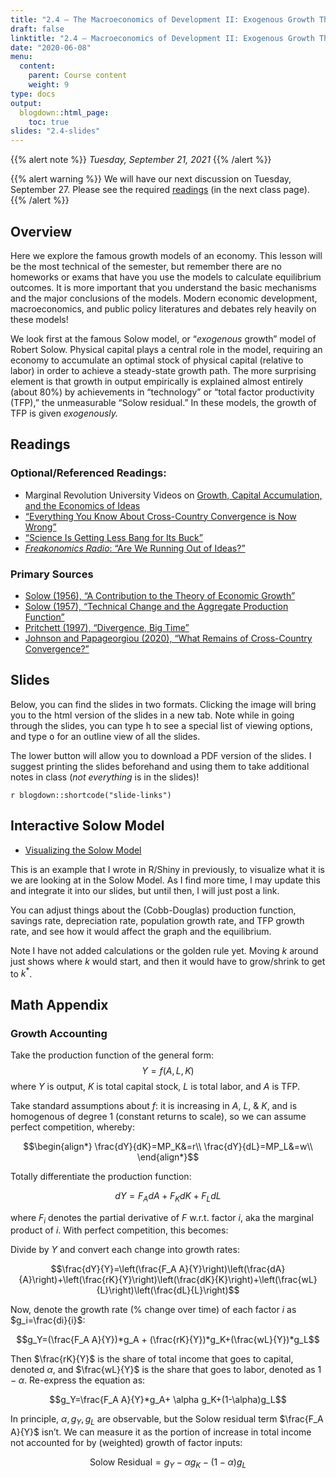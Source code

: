```yaml
---
title: "2.4 — The Macroeconomics of Development II: Exogenous Growth Theory — Class Content"
draft: false
linktitle: "2.4 — Macroeconomics of Development II: Exogenous Growth Theory"
date: "2020-06-08"
menu:
  content:
    parent: Course content
    weight: 9
type: docs
output:
  blogdown::html_page:
    toc: true
slides: "2.4-slides"
---
```


{{% alert note %}}
*Tuesday, September 21, 2021*
{{% /alert %}}

{{% alert warning %}}
We will have our next discussion on Tuesday, September 27. Please see the required  [readings](/content/2.5-content) (in the next class page).
{{% /alert %}}

## <i class="fas fa-info-circle fa-lg"></i> Overview

Here we explore the famous growth models of an economy. This lesson will be the most technical of the semester, but remember there are no homeworks or exams that have you use the models to calculate equilibrium outcomes. It is more important that you understand the basic mechanisms and the major conclusions of the models. Modern economic development, macroeconomics, and public policy literatures and debates rely heavily on these models!

We look first at the famous Solow model, or "*exogenous* growth" model of Robert Solow. Physical capital plays a central role in the model, requiring an economy to accumulate an optimal stock of physical capital (relative to labor) in order to achieve a steady-state growth path. The more surprising element is that growth in output empirically is explained almost entirely (about 80%) by achievements in "technology" or "total factor productivity (TFP)," the unmeasurable "Solow residual." In these models, the growth of TFP is given *exogenously.*

## <i class="fas fa-book-reader fa-lg"></i> Readings

### Optional/Referenced Readings:

- <i class="fab fa-youtube"></i> Marginal Revolution University Videos on [Growth, Capital Accumulation, and the Economics of Ideas](https://mru.org/courses/principles-economics-macroeconomics/solow-model-economic-growth)
- [<i class="fas fa-external-link-square-alt"></i> "Everything You Know About Cross-Country Convergence is Now Wrong"](https://www.cgdev.org/blog/everything-you-know-about-cross-country-convergence-now-wrong)
- [<i class="fas fa-external-link-square-alt"></i> "Science Is Getting Less Bang for Its Buck"](https://www.theatlantic.com/science/archive/2018/11/diminishing-returns-science/575665/)
- [<i class="fas fa-podcast"></i> *Freakonomics Radio*: "Are We Running Out of Ideas?"](http://freakonomics.com/podcast/no-new-ideas/)

### Primary Sources

- [<i class="fas fa-file-pdf"></i> Solow (1956), "A Contribution to the Theory of Economic Growth"](/readings/Solow-1956)
- [<i class="fas fa-file-pdf"></i> Solow (1957), "Technical Change and the Aggregate Production Function"](/readings/Solow-1957)
- [<i class="fas fa-file-pdf"></i> Pritchett (1997), "Divergence, Big Time"](/readings/Pritchett-1997.pdf)
- [<i class="fas fa-file-pdf"></i> Johnson and Papageorgiou (2020), "What Remains of Cross-Country Convergence?"](/readings/Johnson-Papageorgiou-2020.pdf)



## <i class="fas fa-chalkboard-teacher"></i> Slides

Below, you can find the slides in two formats. Clicking the image will bring you to the html version of the slides in a new tab. Note while in going through the slides, you can type <kbd>h</kbd> to see a special list of viewing options, and type <kbd>o</kbd> for an outline view of all the slides.

The lower button will allow you to download a PDF version of the slides. I suggest printing the slides beforehand and using them to take additional notes in class (*not everything* is in the slides)!

`r blogdown::shortcode("slide-links")`

## Interactive Solow Model

- [Visualizing the Solow Model](https://ryansafner.shinyapps.io/Solow/)

This is an example that I wrote in R/Shiny in previously, to visualize what it is we are looking at in the Solow Model. As I find more time, I may update this and integrate it into our slides, but until then, I will just post a link. 

You can adjust things about the (Cobb-Douglas) production function, savings rate, depreciation rate, population growth rate, and TFP growth rate, and see how it would affect the graph and the equilibrium. 

Note I have not added calculations or the golden rule yet. Moving $k$ around just shows where $k$ would start, and then it would have to grow/shrink to get to $k^*$. 

## Math Appendix

### Growth Accounting

Take the production function of the general form: 
$$Y=f(A,L,K)$$
where $Y$ is output, $K$ is total capital stock, $L$ is total labor, and $A$ is TFP. 

Take standard assumptions about $f$: it is increasing in $A$, $L$, & $K$, and is homogenous of degree 1 (constant returns to scale), so we can assume perfect competition, whereby:

$$\begin{align*}
\frac{dY}{dK}=MP_K&=r\\
\frac{dY}{dL}=MP_L&=w\\
\end{align*}$$

Totally differentiate the production function:

$$dY=F_A dA+F_K dK + F_L dL$$

where $F_i$ denotes the partial derivative of $F$ w.r.t. factor $i$, aka the marginal product of $i$. With perfect competition, this becomes:

\begin{align*}
dY&=F_A dA + MP_K dK+ MP_L dL\\
dY&=F_A dA + r dK + w dL\\
\end{align*}

Divide by $Y$ and convert each change into growth rates:

$$\frac{dY}{Y}=\left(\frac{F_A A}{Y}\right)\left(\frac{dA}{A}\right)+\left(\frac{rK}{Y}\right)\left(\frac{dK}{K}\right)+\left(\frac{wL}{L}\right)\left(\frac{dL}{L}\right)$$

Now, denote the growth rate (% change over time) of each factor $i$ as $g_i=\frac{di}{i}$:

$$g_Y=(\frac{F_A A}{Y})*g_A + (\frac{rK}{Y})*g_K+(\frac{wL}{Y})*g_L$$

Then $\frac{rK}{Y}$ is the share of total income that goes to capital, denoted $\alpha$, and $\frac{wL}{Y}$ is the share that goes to labor, denoted as $1-\alpha$. Re-express the equation as:

$$g_Y=\frac{F_A A}{Y}*g_A+ \alpha g_K+(1-\alpha)g_L$$

In principle, $\alpha, g_Y, g_L$ are observable, but the Solow residual term $\frac{F_A A}{Y}$ isn't. We can measure it as the portion of increase in total income not accounted for by (weighted) growth of factor inputs:

$$\text{Solow Residual}=g_Y-\alpha g_K-(1-\alpha)g_L$$